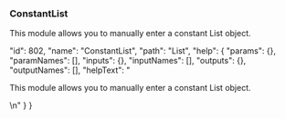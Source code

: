 ### ConstantList

This module allows you to manually enter a constant List object.










  "id": 802,
  "name": "ConstantList",
  "path": "List",
  "help": {
    "params": {},
    "paramNames": [],
    "inputs": {},
    "inputNames": [],
    "outputs": {},
    "outputNames": [],
    "helpText": "<p>This module allows you to manually enter a constant List object.</p>\n"
  }
}